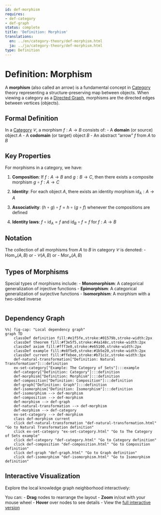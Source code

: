 ```yaml
---
id: def-morphism
requires:
- def-category
- def-graph
status: complete
title: 'Definition: Morphism'
translations:
  en: ../en/category-theory/def-morphism.html
  ja: ../ja/category-theory/def-morphism.html
type: Definition
---
```


# Definition: Morphism

A **morphism** (also called an arrow) is a fundamental concept in [Category](def-category.qmd) theory representing a structure-preserving map between objects. When viewing a category as a [Directed Graph](../combinatorics/def-graph.qmd), morphisms are the directed edges between vertices (objects).

## Formal Definition

In a [Category](def-category.qmd) $\mathcal{C}$, a morphism $f: A \to B$ consists of:
- A **domain** (or source) object $A$
- A **codomain** (or target) object $B$
- An abstract "arrow" $f$ from $A$ to $B$

## Key Properties

For morphisms in a category, we have:

1. **Composition**: If $f: A \to B$ and $g: B \to C$, then there exists a composite morphism $g \circ f: A \to C$

2. **Identity**: For each object $A$, there exists an identity morphism $\text{id}_A: A \to A$

3. **Associativity**: $(h \circ g) \circ f = h \circ (g \circ f)$ whenever the compositions are defined

4. **Identity laws**: $f \circ \text{id}_A = f$ and $\text{id}_B \circ f = f$ for $f: A \to B$

## Notation

The collection of all morphisms from $A$ to $B$ in category $\mathcal{C}$ is denoted:
- $\text{Hom}_{\mathcal{C}}(A, B)$ or
- $\mathcal{C}(A, B)$ or
- $\text{Mor}_{\mathcal{C}}(A, B)$

## Types of Morphisms

Special types of morphisms include:
- **Monomorphism**: A categorical generalization of injective functions
- **Epimorphism**: A categorical generalization of surjective functions
- **Isomorphism**: A morphism with a two-sided inverse

```mermaid
```

## Dependency Graph

```mermaid
%%| fig-cap: "Local dependency graph"
graph TD
    classDef definition fill:#e1f5fe,stroke:#01579b,stroke-width:2px
    classDef theorem fill:#f3e5f5,stroke:#4a148c,stroke-width:2px
    classDef axiom fill:#fff3e0,stroke:#e65100,stroke-width:2px
    classDef example fill:#e8f5e9,stroke:#1b5e20,stroke-width:2px
    classDef current fill:#ffebee,stroke:#b71c1c,stroke-width:3px
    def-natural-transformation["Definition: Natural Transformation"]:::definition
    ex-set-category["Example: The Category of Sets"]:::example
    def-category["Definition: Category"]:::definition
    def-morphism["Definition: Morphism"]:::definition
    def-composition["Definition: Composition"]:::definition
    def-graph["Definition: Graph"]:::definition
    def-isomorphism["Definition: Isomorphism"]:::definition
    def-isomorphism --> def-morphism
    def-composition --> def-morphism
    def-morphism --> def-graph
    def-natural-transformation --> def-morphism
    def-morphism --> def-category
    ex-set-category --> def-morphism
    class def-morphism current
    click def-natural-transformation "def-natural-transformation.html" "Go to Natural Transformation definition"
    click ex-set-category "ex-set-category.html" "Go to The Category of Sets example"
    click def-category "def-category.html" "Go to Category definition"
    click def-composition "def-composition.html" "Go to Composition definition"
    click def-graph "def-graph.html" "Go to Graph definition"
    click def-isomorphism "def-isomorphism.html" "Go to Isomorphism definition"
```

## Interactive Visualization

Explore the local knowledge graph neighborhood interactively:

::: {.graph-viz data-id="def-morphism" data-width="700" data-height="500"}
:::

You can:
- **Drag** nodes to rearrange the layout
- **Zoom** in/out with your mouse wheel
- **Hover** over nodes to see details
- View the [full interactive version](../../output/interactive/def-morphism.html){target="_blank"}
